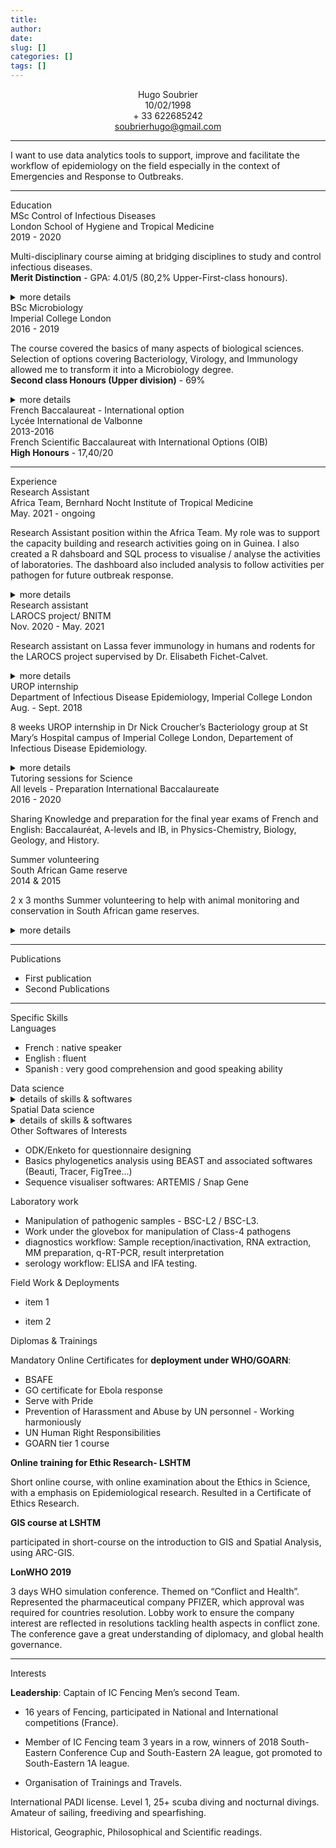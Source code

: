 ```yaml
---
title: 
author: 
date: 
slug: []
categories: []
tags: []
---
```


<html>  
    <link rel="stylesheet" href="/css/custom_cv.css" />
</html>

<center>
<span class="title">Hugo Soubrier</span><br>
10/02/1998<br>
+ 33 622685242<br>
<a>[soubrierhugo@gmail.com](mailto:soubrierhugo@gmail.com)</a>
</center>

------

<span class="intro">I want to use data analytics tools to support, improve and facilitate the workflow of epidemiology on the field especially in the context of Emergencies and Response to Outbreaks.</span>

------

<!-- This is the Education Section -->

<div class = "grid">
  <div class="section">Education</div>
  
  <div class="item">MSc Control of Infectious Diseases</div>
  <div class="org">London School of Hygiene and Tropical Medicine</div>
  <div class="date">2019 - 2020</div>
  <div class="description">
  
Multi-disciplinary course aiming at bridging disciplines to study and control infectious diseases.\
**Merit Distinction** - GPA: 4.01/5 (80,2% Upper-First-class honours).
 
 <details>
 <summary> more details </summary> 
 
 **Term 1:** 

- *Introduction to Disease agents and their control* 
- *Extended Epidemiology*, *Basics Statistics for Public Health* 
- *Health Policy Process and Power*.

**Term 2:**

- *Designing Disease Control Programmes in Developing Countries* - group project to design
an evidence-based WASH control programme to “ Reduce incidence diarrhoea in children under
5 in Fort-Dauphin, Madagascar"

- *Statistical Methods in Epidemiology* - Data analysis: "Does experiencing stigma increase the
risk of depression among adolescents living with HIV?” - achieved 4/5

- *Spatial Epidemiology in Public Health* - Spatial data analysis: “Descriptive spatial analysis of
soil-transmitted helminth infections in Liberian schoolchildren” - achieved 5/5

- *Epidemiology and Control of Communicable Diseases* - Disease Outbreak Investigation
group project over 2.5 days. - achieved 5/5

**Term 3:**

- *Advanced Statistical Methods in Epidemiology* - data analysis of Low respiratory Tract
Infection in Uganda Birth cohort. - achieved 4/5

**Master Project**: *Spatial distribution and environmental factors associated with Anopheles mosquitoes on the Bijagós Archipelago, Guinea-Bissau* - achieved 4/5

Objectives:

- to provide clear mapping of the main mosquito species sampled on 5 islands of Bijagos Archipelago during the dry period (November/December) 2017.

- to collect, process and map remotely-sensed environmental and climatologic data of interest for the studied islands during the study period.

- to process and handle epidemiological data collected in 2017.

- to model the association between mosquito density, epidemiological and environmental variables at each sampling sites.

- All analyses, maps and data science were performed on R.

 </details>
 
 </div>
 </div>
 
<div class = "grid">
  <div class="item">BSc Microbiology</div>
  <div class="org">Imperial College London</div>
  <div class="date">2016 - 2019</div>
  <div class="description">
  
The course covered the basics of many aspects of biological sciences. Selection of options covering Bacteriology, Virology, and Immunology allowed me to transform it into a Microbiology degree.\
**Second class Honours (Upper division)** - 69%
 
 <details>
 <summary>
 more details
 </summary>
 
 **3rd Year** - overall 69%

- *Medical Microbiology* - 75%
- *Advanced Topics in Infection and Immunity* - 68%
- *Advanced Immunology* - 73%

**Final Year Project**: *Investigation of the role of the mucosal antimicrobial response in mosquito infection with malaria parasites*. Carried out under Dr. Dina Vlachou supervision at the Vector ImmunoGenomics & Infection Laboratory (VIGILAB) at Imperial College London. achieved 63%

- dsRNA synthesis for targeted gene silencing
- handling and breeding of *Anopheles gambiae* mosquitoes
- Micro-Injection of dsRNA into living mosquitoes
- Mosquito dissection, midguts staining and observations under fluorescent microscope
- Statistical analysis, and graph generation using Prism and R 

Assessment based on designing Poster for presentation of research, Research Report ( 6,000
words) and Research Viva (15 min).


**2nd Year** - overall 69%

- *Applied molecular Biology with Bioinformatics* - 67%
- *Genetics with Statistics* - 70%
- *Virology* - 75%
- *Bacterial Physiology* - 60%
- *Immunology* - 75%

**Tutored Dissertation**: consisting of a fully referenced literature review on the topic of *Zebrafish’s gut microbiota, an emerging and advantageous model in studying gut-brain axis?* - Achieved 76%

Horizons co-curricula optional module on *History of Revolutions*.

**1st Year** 

- Biochemistry and Microbiology - 67%
- Organisms Biology - 75%
- Cell Biology and Genetics - 69%
- Evolution and Ecology - 62%

 </details>
 
 </div>
 </div>

<div class = "grid">
  <div class="item">French Baccalaureat - International option</div>
  <div class="org">Lycée International de Valbonne</div>
  <div class="date">2013-2016</div>
  <div class="description">
  
French Scientific Baccalaureat with International Options (OIB)\
**High Honours** - 17,40/20
 </div>
 </div>
 
 <hr>
 
 
<!-- This is the Experience Section -->

<div class = "grid">
  <div class="section">Experience</div>
  
  <div class="item">Research Assistant</div>
  <div class="org">Africa Team, Bernhard Nocht Institute of Tropical Medicine</div>
  <div class="date">May. 2021 - ongoing</div>
  <div class="description">
  
 Research Assistant position within the Africa Team. My role was to support the capacity building and research activities going on in Guinea. I also created a R dahsboard and SQL process to visualise / analyse the activities of laboratories. The dashboard also included analysis to follow activities per pathogen for future outbreak response. 
 
 <details>
 
 <summary> more details</summary>
 
 Involved in 5 deployment under GOARN/ WHO to support **diagnostic capacity building for EBOV outbreak response in Guinea**. 
 
The project partnered with the *Laboratoire des Fièvre Hémmoragiques Virales de Guinée (LFHVG)*, the reference laboratory based in Conakry, the  *Laboratoire des Fièvre Hémmoragiques Virales de Gueckedou (LFHV-GKD)* and the *Hopital Régional de N'Zérékoré* in the Forest regions of guinea. 
 
The main aim was to train local staff, re-organise & re-structure the laboratories as well as deliver consumables and equipment, with the objective of strengthening the diagnostic activities of Guinea regarding hemorrhagic fevers viruses: EBOV, MARV, LASV, DENV, YFV, CCHFV ...

I also conducted some scientific research on surveillance of several pathogens in forest guinea using serology. The work is still ongoing with a publication in scope. 

I was involved in the following tasks:
 
- Theoretical and practical training of local staff on diagnostics (sample reception, manipulation & inactivation, RNA extraction, Master Mix preparation and qRT-PCR runs on RotorGenes, Analysis of runs and data entry). Enhanced training on Bio-safety and manipulation under the Glovebox. 
 
- Creation of a full database system for the storage, samples, results and equipment management of the laboratories. The new databases were created according to local staff needs, and was made compatible with a later process of epidemiological/data analysis. Training of the local staff on Excel handling, and data entry. 

- Creation of a complete Dashboard on R shiny to allow visualisation / analysis of all the Laboratory activities. As well as "per pathogen" analysis for future outbreak response. 

- Support various logistic activities related to the project: Shipments, consumables ordering, storage organisation... 

- Writing and Management of several pacckages of documentation to organise the workflow of the laboratory. These included Standard Operating Procedures (SOP), Short Working Instructions (SWI), logs and forms. All writtent both in French and English for local staff. 

- Multiple Theoretical training to local staff on: Basics of Epidemiology, Diagnostic laboratory workflow, biosafety, serology, Virology of viruses of forest Guinea, Databases. 

- Multiple Infrastructure and Construction work to improve the workflow and safety in the laboratories. Construction of a one-way system to limit contamination and increase safety at the reception/ inactivation steps. 

- Multiple Electrical work to cope with electrical instability and decrease the laboratories dependence on public electricity. Work on generators and whole-laboratory electrical plans.

- General work regarding Public relationship in Africa
 
 </details>
 
 </div>
 </div>
 
<div class = "grid">
 <div class="item">Research assistant</div>
 <div class="org">LAROCS project/ BNITM</div>
 <div class="date">Nov. 2020 - May. 2021</div>
 <div class="description">
  
Research assistant on Lassa fever immunology in humans and rodents for the LAROCS project supervised by Dr. Elisabeth Fichet-Calvet.

<details>
<summary> more details </summary>

- Main project was investigating various human samples for IgG and IgM antibodies to assess the potential for urine and saliva fluids in ELISA testing as correlates to classical blood samples.

- Work in CL-2 lab, with handling and inactivation of potentially infectious humans samples under the Bio Safety Cabinet using protective equipment.

- Designed and conduct ELISA test for IgG and IgM on +1,300 samples from Guinea and Sierra Leone.

- Additional ELISA test also performed on animals samples such as whole blood rodents and ovins sera, in order to investigate the agreement between ELISA testing and gold-standard IFA for animal serology.

- Viral RNA extraction, preparation of MasterMix and q-Reverse-Transcriptase PCR for Lassa Virus detection.

- Performed descriptive statistical analysis and mapping of study area for publications


The work resulted in a first author publication in *Viruses*: **Detection of Lassa virus-reactive IgG antibodies in wild rodents: validation of a capture enzyme-linked immunological assay**

 </details>
 
 </div>
 </div>
 
<div class = "grid">
 <div class="item">UROP internship</div>
 <div class="org">Department of Infectious Disease Epidemiology, Imperial College London</div>
 <div class="date">Aug. - Sept. 2018</div>
 <div class="description">
8 weeks UROP internship in Dr Nick Croucher’s Bacteriology group at St Mary’s Hospital campus of Imperial College London, Departement of Infectious Disease Epidemiology.

 <details>
 <summary> more details</summary>

- Research project focused on the S. pneumoniae competence system.

- Worked with potentially pathogenic samples in a CL-2 lab

- Designed and conducted experiments on *S. pneumoniae*.

- Site-directed mutagenesis, gene cloning, PCR, preparation and plating of bacteria, colonies counting, handling of protoplasts

- Produced a detail protocol for the generation of *S. pneumoniae* protoplasts, and generation of mutated endA gene, for study of competence asymmetry.

 </details>
 
 </div>
 </div>
 
<div class = "grid">
 <div class="item">Tutoring sessions for Science</div>
 <div class="org">All levels - Preparation International Baccalaureate</div>
 <div class="date">2016 - 2020</div>
 <div class="description">
  
Sharing Knowledge and preparation for the final year exams of French and English: Baccalauréat, A-levels and IB, in Physics-Chemistry, Biology, Geology, and History.
 
 </div>
 </div>
 
<div class = "grid">
 <div class="item">Summer volunteering</div>
 <div class="org">South African Game reserve</div>
 <div class="date">2014 & 2015</div>
 <div class="description">
  
 2 x 3 months Summer volunteering to help with animal monitoring and conservation in South African game reserves.
 
 <details>
 <summary> more details</summary>
- Balule reserve, Kruger National Park and Zululand

- Help with the conservation of endangered species.

- Daily tracking, monitoring and identification of the main endangered species in the reserves

- Handling of animals, and carcasses for hygiene purposes - prevention disease outbreak
 </details>
 
 </div>
 </div>
 
 <hr>
 
<!-- This is the Publications Section -->

<div class = "grid">
 <div class="section">Publications</div>
 <div class="item">
 
 - First publication
 - Second Publications
 
 </div>
 </div>

<hr>

<!-- This is the Skills Section -->

<div class = "grid">
 <div class="section">Specific Skills</div>
 <div class="item"> Languages </div>
 <div class ="description"> 
 
- French : native speaker 
- English : fluent
- Spanish : very good comprehension and good speaking ability
 
 </div>
 
 </div>

<div class = "grid">
 <div class="item"> Data science </div>
 <div class ="description"> 
 
 <details>
 <summary> details of skills & softwares</summary>
<h5>R</h5> 
Strong R skills for data sciences especially using Pipes and the Tidyverse. Experience of R markdown, R shiny, R Blogdown. 

Strong R skills for Epidemiology analysis using resources from R4Epi, RECON and Epidemiologist R Handbook packages. I have used R to generate analysis report, graph-making and dashboards for data analysis

<h5>SQL</h5>
Experience of SQL querying especially with postgres SQL. I have used it to as a way of centralising data, and connected my databases to a R shiny dashboard. 

<h5>HTML/CSS</h5>
Experience of HTML to modify a markdown file, and create websites using R. CSS stylesheet created to customise the Markdown documents, shiny App and website.
 </details>
 </div>
 </div>
 
 <div class = "grid">
 <div class="item"> Spatial Data science </div>
 <div class ="description"> 
 
 <details>
 <summary>details of skills & softwares</summary>
<h5>R</h5> 
Strong R skills for spatial displaying, and analysis, including use and analysis of
remote-sensing data. 

<h5>Other Softwares </h5> 

Very Good understanding of ArcGIS, QGIS, GeoDa and
SatScan used in severl projects.

<h5>Illustrator</h5>
Used for final map-making refinements. 
</details>
 </div>
 </div>
 
 <div class = "grid">
 <div class="item"> Other Softwares of Interests</div>
 <div class ="description"> 
 
- ODK/Enketo for questionnaire designing
- Basics phylogenetics analysis using BEAST and associated softwares (Beauti, Tracer, FigTree…)
- Sequence visualiser softwares: ARTEMIS / Snap Gene
 
 </div>
 </div>
 
 
 <div class = "grid">
 <div class="item"> Laboratory work</div>
 <div class ="description"> 
 
- Manipulation of pathogenic samples - BSC-L2 / BSC-L3.
- Work under the glovebox for manipulation of Class-4 pathogens
- diagnostics workflow: Sample reception/inactivation, RNA extraction, MM preparation, q-RT-PCR, result interpretation
- serology workflow: ELISA and IFA testing. 
 
 </div>
 </div>
 
<div class = "grid">
<div class="item"> Field Work & Deployments</div>
<div class ="description"> 
 
- item 1

- item 2
 
 </div>
 </div>
 
<div class = "grid">
<div class="item"> Diplomas & Trainings</div>
<div class ="description"> 
 
Mandatory Online Certificates for **deployment under WHO/GOARN**:

- BSAFE
- GO certificate for Ebola response
- Serve with Pride
- Prevention of Harassment and Abuse by UN personnel - Working harmoniously
- UN Human Right Responsibilities
- GOARN tier 1 course

**Online training for Ethic Research- LSHTM** 

Short online course, with online examination about the Ethics in Science, with a emphasis on Epidemiological research. Resulted in a Certificate of Ethics Research.
 
 
**GIS course at LSHTM**

participated in short-course on the introduction to GIS and Spatial Analysis, using ARC-GIS.

**LonWHO 2019** 

3 days WHO simulation conference. Themed on “Conflict and Health”. Represented the pharmaceutical company PFIZER, which approval was required for countries resolution. Lobby work to ensure the company interest are reflected in resolutions tackling health aspects in conflict zone. The conference gave a great understanding of diplomacy, and global health governance.

 </div>
 </div>
 
<hr>

<!-- This is the Interests Section -->

<div class = "grid">
 <div class="section">Interests</div>
 <div class="description">
 
**Leadership**: Captain of IC Fencing Men’s second Team.

- 16 years of Fencing, participated in National and International competitions (France).
 
- Member of IC Fencing team 3 years in a row, winners of 2018 South-Eastern Conference Cup
and South-Eastern 2A league, got promoted to South-Eastern 1A league.

- Organisation of Trainings and Travels.
 
International PADI license. Level 1, 25+ scuba diving and nocturnal divings. Amateur of sailing, freediving
and spearfishing.

Historical, Geographic, Philosophical and Scientific readings.

 </div>
 </div>








